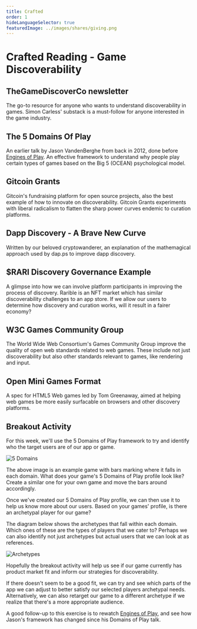 ```yaml
---
title: Crafted
order: 1
hideLanguageSelector: true
featuredImage: ../images/shares/giving.png
---
```


# Crafted Reading - Game Discoverability


## <Link to="https://gamediscoverability.substack.com/">TheGameDiscoverCo newsletter</Link>

The go-to resource for anyone who wants to understand discoverability in games. <Link to="https://www.simoncarless.com/">Simon Carless'</Link> substack is a must-follow for anyone interested in the game industry.

## <Link to="https://www.gdcvault.com/play/1015595/The-5-Domains-of-Play">The 5 Domains Of Play</Link>

An earlier talk by <Link to="https://twitter.com/the_darklorde">Jason VandenBerghe</Link> from back in 2012, done before [Engines of Play](/track-gaming/module-0/crafted.md#engines-of-play). An effective framework to understand why people play certain types of games based on the Big 5 (OCEAN) psychological model.


## <Link to="https://gitcoin.co/wiki/grants/">Gitcoin Grants</Link>

Gitcoin's fundraising platform for open source projects, also the best example of how to innovate on discoverability. Gitcoin Grants experiments with liberal radicalism to flatten the sharp power curves endemic to curation platforms.


## <Link to="https://our.status.im/discover-a-brave-new-curve/">Dapp Discovery - A Brave New Curve</Link>

Written by our beloved cryptowanderer, an explanation of the mathemagical approach used by <Link to="http://dap.ps/">dap.ps</Link> to improve dapp discovery. 

## <Link to="https://gov.rarible.com/t/proposal-idea-temporarily-boost-feature-nfts-with-rari/656">$RARI Discovery Governance Example</Link>

A glimpse into how we can involve platform participants in improving the process of discovery. Rarible is an NFT market which has similar discoverability challenges to an app store. If we allow our users to determine how discovery and curation works, will it result in a fairer economy?

## <Link to="https://www.w3.org/community/games/">W3C Games Community Group</Link>

The World Wide Web Consortium's Games Community Group improve the quality of open web standards related to web games. These include not just discoverability but also other standards relevant to games, like rendering and input.

## <Link to="https://github.com/tcmg/open-mini-games">Open Mini Games Format</Link>

A spec for HTML5 Web games led by Tom Greenaway, aimed at helping web games be more easily surfacable on browsers and other discovery platforms.

## Breakout Activity

For this week, we'll use the 5 Domains of Play framework to try and identify who the target users are of our app or game.

<Image src="/images/gaming-img/5domains.jpg" alt="5 Domains" />

The above image is an example game with bars marking where it falls in each domain. What does your game's 5 Domains of Play profile look like? Create a similar one for your own game and move the bars around accordingly.

Once we've created our 5 Domains of Play profile, we can then use it to help us know more about our users. Based on your games' profile, is there an archetypal player for our game? 

The diagram below shows the archetypes that fall within each domain. Which ones of these are the types of players that we cater to? Perhaps we can also identify not just archetypes but actual users that we can look at as references.

<Image src="/images/gaming-img/archetype.jpg" alt="Archetypes" />

Hopefully the breakout activity will help us see if our game currently has product market fit and inform our strategies for discoverability.

If there doesn't seem to be a good fit, we can try and see which parts of the app we can adjust to better satisfy our selected players archetypal needs. Alternatively, we can also retarget our game to a different archetype if we realize that there's a more appropriate audience.

A good follow-up to this exercise is to rewatch [Engines of Play](/track-gaming/module-0/crafted.md#engines-of-play), and see how Jason's framework has changed since his Domains of Play talk.